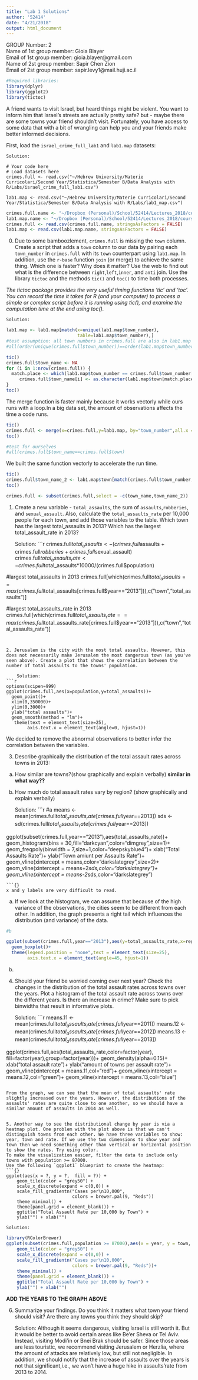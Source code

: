 ```yaml
---
title: "Lab 1 Solutions"
author: '52414'
date: "4/21/2018"
output: html_document
---
```


GROUP Number: 2 <br />
Name of 1st group member: Gioia Blayer <br />
Email of 1st group member: gioia.blayer@gmail.com <br />
Name of 2st group member: Sapir Chen Zion <br />
Email of 2st group member: sapir.levy1@mail.huji.ac.il <br />


```r

#Required libraries:
library(dplyr)
library(ggplot2)
library(tictoc)
```
 
A friend wants to visit Israel, but heard things might be violent. 
You want to inform him that Israel's streets are actually pretty safe? but - maybe there are some towns your friend shouldn't visit. 
Fortunately, you have access to some data that with a bit of wrangling can help you and your friends make better informed decisions. 

First, load the `israel_crime_full_lab1` and `lab1.map` datasets:  
    
    Solution:
```{}
# Your code here
# Load datasets here
crimes.full <- read.csv("~/Hebrew University/Materie Curricolari/Second Year/Statistica/Semester B/Data Analysis with R/Labs/israel_crime_full_lab1.csv")

lab1.map <- read.csv("~/Hebrew University/Materie Curricolari/Second Year/Statistica/Semester B/Data Analysis with R/Labs/lab1_map.csv")
```
```r
crimes.full.name <- "~/Dropbox (Personal)/School/52414/Lectures_2018/course_data/israeli_crime/israel_crime_full_lab1"
lab1.map.name <- "~/Dropbox (Personal)/School/52414/Lectures_2018/course_data/israeli_crime/lab1_map.csv"
crimes.full <- read.csv(crimes.full.name, stringsAsFactors = FALSE)
lab1.map <- read.csv(lab1.map.name, stringsAsFactors = FALSE)
```


0. Due to some bamboozlement, `crimes.full` is missing the `town` column. Create a script that adds a `town` column to our data by pairing each `town_number` in `crimes.full` with its `town` counterpart using `lab1.map`. In addition, use the `r-base` function `join` (or merge) to achieve the same thing. Which one is faster? Why does it matter? Use the web to find out what is the difference between `right`,`left`,`inner`, and `anti` join. 
Use the library `tictoc` and the methods `tic()` and `toc()` to time both processes.   

*The tictoc package provides the very useful timing functions 'tic' and 'toc'. You can record the time it takes for R (and your computer) to process a simple or complex script before it is running using tic(), and examine the computation time at the end using toc().*

    Solution:
```r
lab1.map <- lab1.map[match(x=unique(lab1.map$town_number),
                           table=lab1.map$town_number),]
#test assumption: all town numbers in crimes.full are also in lab1.map
#all(order(unique(crimes.full$town_number))==order(lab1.map$town_number))

tic()
crimes.full$town_name <- NA
for (i in 1:nrow(crimes.full)) {
  match.place <- which(lab1.map$town_number == crimes.full$town_number[i])
     crimes.full$town_name[i] <- as.character(lab1.map$town[match.place])
}
toc()
```

The merge function is faster mainly because it works vectorly while ours runs with a loop.In a big data set, the amount of observations affects the time a code runs.  

```r
tic()
crimes.full <- merge(x=crimes.full,y=lab1.map, by="town_number",all.x = TRUE)
toc()

#test for ourselves
#all(crimes.full$town_name==crimes.full$town)
```

We built the same function vectorly to accelerate the run time.
```r
tic()
crimes.full$town_name_2 <- lab1.map$town[match(crimes.full$town_number,lab1.map$town_number)]
toc()

crimes.full <- subset(crimes.full,select = -c(town_name,town_name_2))
```

1. Create a new variable - `total_assaults`, the sum of `assaults`,`robberies`, and `sexual_assault`. Also, calculate the `total_assaults_rate` per 10,000 people for each town, and add those variables to the table. Which town has the largest total_assaults in 2013? Which has the largest total_assault_rate in 2013?  

    Solution:
```r
crimes.full$total_assaults <- (crimes.full$assaults + crimes.full$robberies + crimes.full$sexual_assault)
crimes.full$total_assaults_rate <- crimes.full$total_assaults*10000/(crimes.full$population)

#largest total_assaults in 2013
crimes.full[which(crimes.full$total_assaults == max(crimes.full$total_assaults[crimes.full$year=="2013"])),c("town","total_assaults")]

#largest total_assaults_rate in 2013
crimes.full[which(crimes.full$total_assaults_rate == max(crimes.full$total_assaults_rate[crimes.full$year=="2013"])),c("town","total_assaults_rate")]

```   


2. Jerusalem is the city with the most total assaults. However, this does not necessarily make Jerusalem the most dangerous town (as you've seen above). Create a plot that shows the correlation between the number of total assaults to the towns' population. 
  
    Solution:
```r

options(scipen=999)
ggplot(crimes.full,aes(x=population,y=total_assaults))+
  geom_point()+
  xlim(0,350000)+
  ylim(0,3000)+
  ylab("total assaults")+
  geom_smooth(method = "lm")+
   theme(text = element_text(size=25),
        axis.text.x = element_text(angle=0, hjust=1))

```

We decided to remove the abnormal observations to better infer the correlation between the variables. 

3. Describe graphically the distribution of the total assault rates across towns in 2013:  
a. How similar are towns?(show graphically and explain verbally)
**similar in what way??**
b. How much do total assault rates vary by region? (show graphically and explain verbally)
  
    Solution:
```r
#a
means <- mean(crimes.full$total_assaults_rate[crimes.full$year==2013])
sds <- sd(crimes.full$total_assaults_rate[crimes.full$year==2013])

ggplot(subset(crimes.full,year=="2013"),aes(total_assaults_rate))+
  geom_histogram(bins = 30,fill="darkcyan",color="dimgrey",size=1)+
geom_freqpoly(binwidth = 7,size=1,color="deepskyblue4")+
xlab("Total Assaults Rate")+
ylab("Town amiunt per Assaults Rate")+
geom_vline(xintercept = means,color="darkslategrey",size=2)+
geom_vline(xintercept = means+2*sds,color="darkslategrey")+
geom_vline(xintercept = means-2*sds,color="darkslategrey")
```
```{}
x and y labels are very difficult to read. 
```

a. If we look at the histogram, we can assume that because of the high variance of the observations, the cities seem to be different from each other. In addition, the graph presents a right tail which influences the distribution (and variance) of the data.

```r
#b

ggplot(subset(crimes.full,year=="2013"),aes(y=total_assaults_rate,x=region,color=region))+
  geom_boxplot()+
  theme(legend.position = "none",text = element_text(size=25),
        axis.text.x = element_text(angle=45, hjust=1))
```
b. 



4. Should your friend be worried coming over next year? Check the changes in the distribution of the total assault rates across towns over the years. Plot a histogram of the total assault rate across towns over the different years. Is there an increase in crime? Make sure to pick binwidths that result in informative plots.
  
    Solution:
```r

means.11 <- mean(crimes.full$total_assaults_rate[crimes.full$year==2011])
means.12 <- mean(crimes.full$total_assaults_rate[crimes.full$year==2012])
means.13 <- mean(crimes.full$total_assaults_rate[crimes.full$year==2013])



ggplot(crimes.full,aes(total_assaults_rate,color=factor(year),
                       fill=factor(year),group=factor(year)))+
  geom_density(alpha=0.15)+
  xlab("total assault rate")+
  ylab("amount of towns per assault rate")+
  geom_vline(xintercept = means.11,col="red")+
  geom_vline(xintercept = means.12,col="green")+
  geom_vline(xintercept = means.13,col="blue")


```

From the graph, we can see that the mean of total assaults' rate slightly increased over the years. However, the distributions of the assaults' rates are quite close to one another, so we should have a similar amount of assaults in 2014 as well.  


5. Another way to see the distributional change by year is via a heatmap plot. One problem with the plot above is that we can't distinguish towns from each other. We have three variables to show: year, town and rate. If we use the two dimensions to show year and town then we need something other than vertical or horizontal position to show the rates. Try using color. 
To make the visualization easier, filter the data to include only towns with population >= 87000. 
Use the following `ggplot1` blueprint to create the heatmap:
```{}
ggplot(aes(x = ?, y = ?,  fill = ?)) +
    geom_tile(color = "grey50") +
    scale_x_discrete(expand = c(0,0)) +
    scale_fill_gradientn("Cases per\n10,000", 
                         colors = brewer.pal(9, "Reds"))
    theme_minimal() +  
    theme(panel.grid = element_blank()) +
    ggtitle("Total Assault Rate per 10,000 by Town") + 
    ylab("") + xlab("")
```
    
    Solution:
```r
library(RColorBrewer)
ggplot(subset(crimes.full,population >= 87000),aes(x = year, y = town,  fill = total_assaults_rate)) +
    geom_tile(color = "grey50") +
    scale_x_discrete(expand = c(0,0)) +
    scale_fill_gradientn("Cases per\n10,000", 
                         colors = brewer.pal(9, "Reds"))+
    theme_minimal() +  
    theme(panel.grid = element_blank()) +
    ggtitle("Total Assault Rate per 10,000 by Town") + 
    ylab("") + xlab("")
```
**ADD THE YEARS TO THE GRAPH ABOVE**

6. Summarize your findings. Do you think it matters what town your friend should visit? Are there any towns you think they should skip? 


    Solution:
Although it seems dangerous, visiting Israel is still worth it. But it would be better to avoid certain areas like Be'er Sheva or Tel Aviv. Instead, visiting Modi'in or Bnei Brak should be safer. Since those areas are less touristic, we recommend visiting Jerusalem or Herzlia, where the amount of attacks are relatively low, but still not negligible. 
In addition, we should notify that the increase of assaults over the years is not that significant,i.e., we won't have a huge hike in assaults'rate from 2013 to 2014.  

